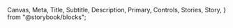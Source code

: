   Canvas,
  Meta,
  Title,
  Subtitle,
  Description,
  Primary,
  Controls,
  Stories,
  Story,
} from "@storybook/blocks";


<Meta of={DisclaimerStories} />
<Title />

`import { Disclaimer } from '@nds_core/nds'`

### PROPS & METHODS

<Controls />

### Usage criteria

- Use in place of `FootnoteLink`
- Use only when there is only one statement and the legal copy must be directly grouped with the action
  - Ex. before unsubscribing from a product, the statement is positioned between a checkbox and submit button

### Minimal usage

<Canvas of={DisclaimerStories.MinimalUsage} />

### Use in forms

<Canvas of={DisclaimerStories.WithForms} />